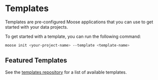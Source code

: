 

# Templates

Templates are pre-configured Moose applications that you can use to get started with your data projects.

To get started with a template, you can run the following command:

```bash filename="terminal"
moose init <your-project-name> --template <template-name>
```


## Featured Templates

<CTACards>
<CTACard
  title="Live Air Traffic Data"
  description="A template for building a data pipeline for live air traffic data"
  ctaLink="/templates/adsb"
  ctaLabel="Start Building →"
  Icon={Plane}
/>
<CTACard
  title="Github Trending Topics"
  description="A template for building a data pipeline for Github trending topics"
  ctaLink="/templates/github"
  ctaLabel="Start Building →"
  Icon={Github}
/>
</CTACards>

See the [templates repository](https://github.com/514-labs/moose/tree/main/templates) for a list of available templates.